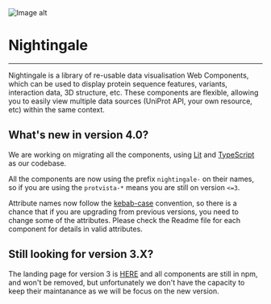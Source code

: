 
<Meta title="Introduction" />

<div class="centered">
  <img src={logo} alt="Image alt" />
  <h1>Nightingale</h1>
</div>

---

Nightingale is a library of re-usable data visualisation Web Components, which can
be used to display protein sequence features, variants, interaction data,
3D structure, etc. These components are flexible, allowing you to easily view multiple
data sources (UniProt API, your own resource, etc) within the same context.

## What's new in version 4.0?

We are working on migrating all the components, using [Lit](https://lit.dev/) and
[TypeScript](https://www.typescriptlang.org/) as our codebase.

All the components are now using the prefix `nightingale-` on their names, so if you
are using the `protvista-*` means you are still on version `<=3`.

Attribute names now follow the [kebab-case](https://en.wiktionary.org/wiki/kebab_case)
convention, so there is a chance that if you are upgrading from previous versions,
you need to change some of the attributes.
Please check the Readme file for each component for details in valid attributes.

## Still looking for version 3.X?

The landing page for version 3 is [HERE](https://ebi-webcomponents.github.io/nightingale/v3/)
and all components are still in npm, and won't be removed, but unfortunately we don't have the
capacity to keep their maintanance as we will be focus on the new version.
